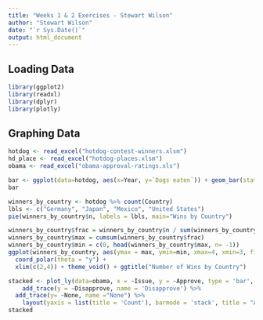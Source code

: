 ```yaml
---
title: "Weeks 1 & 2 Exercises - Stewart Wilson"
author: "Stewart Wilson"
date: "`r Sys.Date()`"
output: html_document
---
```


## Loading Data

```r
library(ggplot2)
library(readxl)
library(dplyr)
library(plotly)
```

## Graphing Data
```r
hotdog <- read_excel("hotdog-contest-winners.xlsm")
hd_place <- read_excel("hotdog-places.xlsm")
obama <- read_excel("obama-approval-ratings.xls")
```

```r
bar <- ggplot(data=hotdog, aes(x=Year, y=`Dogs eaten`)) + geom_bar(stat = "identity") + ggtitle("Number of Hot Dogs Eaten by Year")
bar
```

```r
winners_by_country <- hotdog %>% count(Country)
lbls <- c("Germany", "Japan", "Mexico", "United States")
pie(winners_by_country$n, labels = lbls, main="Wins by Country")
```

```r
winners_by_country$frac = winners_by_country$n / sum(winners_by_country$n)
winners_by_country$max = cumsum(winners_by_country$frac)
winners_by_country$min = c(0, head(winners_by_country$max, n= -1))
ggplot(winners_by_country, aes(ymax = max, ymin=min, xmax=4, xmin=3, fill=Country)) + geom_rect() +
  coord_polar(theta = "y") +
  xlim(c(2,4)) + theme_void() + ggtitle("Number of Wins by Country")
```

```r
stacked <- plot_ly(data=obama, x = ~Issue, y = ~Approve, type = 'bar', name = 'Approve') %>%
    add_trace(y = ~Disapprove, name = 'Disapprove') %>%
  add_trace(y= ~None, name ="None") %>% 
    layout(yaxis = list(title = 'Count'), barmode = 'stack', title = "Approval by Issue")
stacked
```